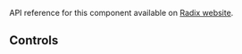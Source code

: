 
<Meta of={ToggleStories} />

<Title>Toggle example</Title>

API reference for this component available on [Radix website](https://www.radix-ui.com/primitives/docs/components/toggle-group#api-reference).

<Primary />

## Controls

<Controls />
